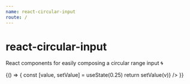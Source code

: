 ```yaml
---
name: react-circular-input
route: /
---
```



# react-circular-input

React components for easily composing a circular range input 🌀

<Playground>
	{() => {
		const [value, setValue] = useState(0.25)
		return <CircularInput value={value} onChange={v => setValue(v)} />
	}}
</Playground>
